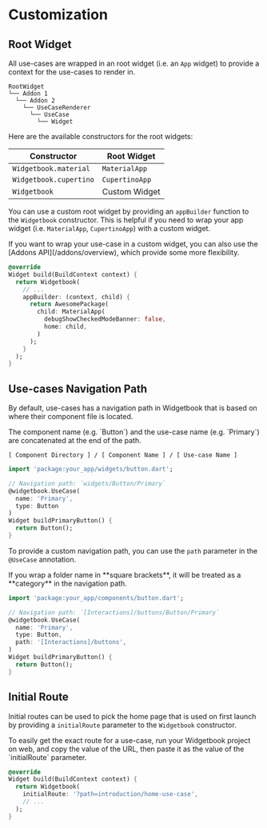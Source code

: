# Customization

## Root Widget

All use-cases are wrapped in an root widget (i.e. an `App` widget) to provide a context for the use-cases to render in.

```tree
RootWidget
└── Addon 1
  └── Addon 2
    └── UseCaseRenderer
      └── UseCase
        └── Widget
```

Here are the available constructors for the root widgets:

| Constructor            | Root Widget    |
| ---------------------- | -------------- |
| `Widgetbook.material`  | `MaterialApp`  |
| `Widgetbook.cupertino` | `CupertinoApp` |
| `Widgetbook`           | Custom Widget  |

You can use a custom root widget by providing an `appBuilder` function to the `Widgetbook` constructor.
This is helpful if you need to wrap your app widget (i.e. `MaterialApp`, `CupertinoApp`) with a custom widget.

<Info>
  If you want to wrap your use-case in a custom widget, you can also use the [Addons API](/addons/overview), which provide some more flexibility.
</Info>

```dart
@override
Widget build(BuildContext context) {
  return Widgetbook(
    // ...
    appBuilder: (context, child) {
      return AwesomePackage(
        child: MaterialApp(
          debugShowCheckedModeBanner: false,
          home: child,
        )
      );
    }
  );
}
```

## Use-cases Navigation Path

By default, use-cases has a navigation path in Widgetbook that is based on where their component file is located.

<Info>
  The component name (e.g. `Button`) and the use-case name (e.g. `Primary`) are
  concatenated at the end of the path.

```
[ Component Directory ] / [ Component Name ] / [ Use-case Name ]
```

</Info>

```dart
import 'package:your_app/widgets/button.dart';

// Navigation path: `widgets/Button/Primary`
@widgetbook.UseCase(
  name: 'Primary',
  type: Button
)
Widget buildPrimaryButton() {
  return Button();
}
```

To provide a custom navigation path, you can use the `path` parameter in the `@UseCase` annotation.

<Info>
  If you wrap a folder name in **square brackets**, it will be treated as a
  **category** in the navigation path.
</Info>

```dart
import 'package:your_app/components/button.dart';

// Navigation path: `[Interactions]/buttons/Button/Primary`
@widgetbook.UseCase(
  name: 'Primary',
  type: Button,
  path: '[Interactions]/buttons',
)
Widget buildPrimaryButton() {
  return Button();
}
```

## Initial Route

Initial routes can be used to pick the home page that is used on first launch by providing a `initialRoute` parameter to the `Widgetbook` constructor.

<Info>
  To easily get the exact route for a use-case, run your Widgetbook project on
  web, and copy the value of the URL, then paste it as the value of the
  `initialRoute` parameter.
</Info>

```dart
@override
Widget build(BuildContext context) {
  return Widgetbook(
    initialRoute: '?path=introduction/home-use-case',
    // ...
  );
}
```
